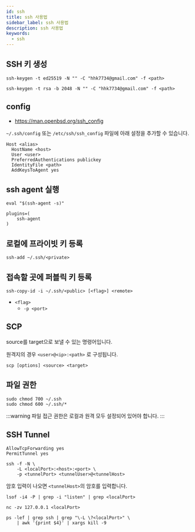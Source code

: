 ```yaml
---
id: ssh
title: ssh 사용법
sidebar_label: ssh 사용법
description: ssh 사용법
keywords:
  - ssh
---
```


## SSH 키 생성

```shell
ssh-keygen -t ed25519 -N "" -C "hhk7734@gmail.com" -f <path>
```

```shell
ssh-keygen -t rsa -b 2048 -N "" -C "hhk7734@gmail.com" -f <path>
```

## config

- https://man.openbsd.org/ssh_config

`~/.ssh/config` 또는 `/etc/ssh/ssh_config` 파일에 아래 설정을 추가할 수 있습니다.

```shell
Host <alias>
  HostName <host>
  User <user>
  PreferredAuthentications publickey
  IdentityFile <path>
  AddKeysToAgent yes
```

## ssh agent 실행

```shell
eval "$(ssh-agent -s)"
```

```shell title=".zshrc"
plugins=(
    ssh-agent
)
```

## 로컬에 프라이빗 키 등록

```shell
ssh-add ~/.ssh/<private>
```

## 접속할 곳에 퍼블릭 키 등록

```shell
ssh-copy-id -i ~/.ssh/<public> [<flag>] <remote>
```

- `<flag>`
  - `-p <port>`

## SCP

source를 target으로 보낼 수 있는 명령어입니다.

원격지의 경우 `<user>@<ip>:<path>` 로 구성됩니다.

```shell
scp [options] <source> <target>
```

## 파일 권한

```shell
sudo chmod 700 ~/.ssh
sudo chmod 600 ~/.ssh/*
```

:::warning
파일 접근 권한은 로컬과 원격 모두 설정되어 있어야 합니다.
:::

## SSH Tunnel

```shell title="/etc/ssh/sshd_config"
AllowTcpForwarding yes
PermitTunnel yes
```

```shell
ssh -f -N \
    -L <localPort>:<host>:<port> \
    -p <tunnelPort> <tunnelUser>@<tunnelHost>
```

암호 입력이 나오면 `<tunnelHost>`의 암호를 입력합니다.

```shell
lsof -i4 -P | grep -i "listen" | grep <localPort>
```

```shell
nc -zv 127.0.0.1 <localPort>
```

```shell
ps -lef | grep ssh | grep "\-L \?<localPort>" \
    | awk '{print $4}' | xargs kill -9
```
